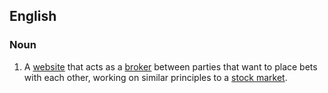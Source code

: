 {{also|bet-exchange}}
==English==

===Noun===
{{wikipedia}}
{{en-noun}}

# A [[website]] that acts as a [[broker]] between parties that want to place bets with each other, working on similar principles to a [[stock market]].